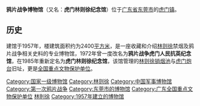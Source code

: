 {{Unreferenced|time=2021-12-05T07:02:37+00:00}}
'''鸦片战争博物馆'''（又名：'''虎门林则徐纪念馆'''）位于[[广东省|广东省]][[东莞市|东莞市]]的[[虎门镇|虎门镇]]。

==历史==
建馆于1957年，楼建筑面积约为2400[[平方米|平方米]]，是一座收藏和介绍[[林则徐|林则徐]]禁烟及鸦片战争相关史料的专业博物馆，1972年曾一度改名为'''鸦片战争虎门人民抗英纪念馆'''，在1985年重新定名为'''虎门林则徐纪念馆'''，该馆管理的[[林则徐销烟池|林则徐销烟池]]与[[虎门炮台|虎门炮台]]旧址，更是[[全国重点文物保护单位|全国重点文物保护单位]]。

{{Museum-stub}}
{{国家一级博物馆}}
{{广东省全国爱国主义教育示范基地}}
{{Authority control}}
[[Category:国家一级博物馆|Category:国家一级博物馆]]
[[Category:林则徐|Category:林则徐]]
[[Category:中国军事博物馆|Category:中国军事博物馆]]
[[Category:第一次鸦片战争|Category:第一次鸦片战争]]
[[Category:东莞市的博物馆|Category:东莞市的博物馆]]
[[Category:广东全国重点文物保护单位|Category:广东全国重点文物保护单位]]
[[Category:冠以人名的建築物|林則徐]]
[[Category:1957年建立的博物馆|Category:1957年建立的博物馆]]